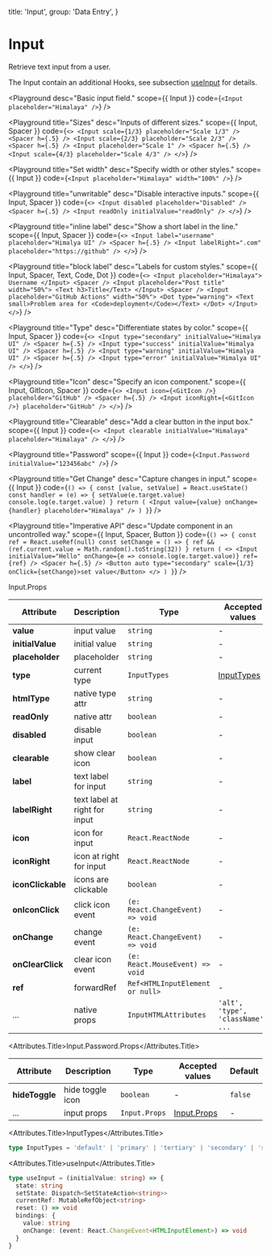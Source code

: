 
  title: 'Input',
  group: 'Data Entry',
}

# Input

Retrieve text input from a user.

The Input contain an additional Hooks, see subsection [useInput](/hooks/use-input) for details.

<Playground
  desc="Basic input field."
  scope={{ Input }}
  code={`
<Input placeholder="Himalaya" />
`}
/>

<Playground
  title="Sizes"
  desc="Inputs of different sizes."
  scope={{ Input, Spacer }}
  code={`
<>
  <Input scale={1/3} placeholder="Scale 1/3" /> <Spacer h={.5} />
  <Input scale={2/3} placeholder="Scale 2/3" /> <Spacer h={.5} />
  <Input placeholder="Scale 1" /> <Spacer h={.5} />
  <Input scale={4/3} placeholder="Scale 4/3" />
</>
`}
/>

<Playground
  title="Set width"
  desc="Specify width or other styles."
  scope={{ Input }}
  code={`
<Input placeholder="Himalaya" width="100%" />
`}
/>

<Playground
  title="unwritable"
  desc="Disable interactive inputs."
  scope={{ Input, Spacer }}
  code={`
<>
  <Input disabled placeholder="Disabled" />
  <Spacer h={.5} />
  <Input readOnly initialValue="readOnly" />
</>
`}
/>

<Playground
  title="inline label"
  desc="Show a short label in the line."
  scope={{ Input, Spacer }}
  code={`
<>
  <Input label="username" placeholder="Himalya UI" />
  <Spacer h={.5} />
  <Input labelRight=".com" placeholder="https://github" />
</>
`}
/>

<Playground
  title="block label"
  desc="Labels for custom styles."
  scope={{ Input, Spacer, Text, Code, Dot }}
  code={`
<>
  <Input placeholder="Himalaya">
    Username
  </Input>
  <Spacer />
  <Input placeholder="Post title" width="50%">
    <Text h3>Title</Text>
  </Input>
  <Spacer />
  <Input placeholder="GitHub Actions" width="50%">
    <Dot type="warning">
      <Text small>Problem area for <Code>deployment</Code></Text>
    </Dot>
  </Input>
</>
`}
/>

<Playground
  title="Type"
  desc="Differentiate states by color."
  scope={{ Input, Spacer }}
  code={`
<>
  <Input type="secondary" initialValue="Himalya UI" />
  <Spacer h={.5} />
  <Input type="success" initialValue="Himalya UI" />
  <Spacer h={.5} />
  <Input type="warning" initialValue="Himalya UI" />
  <Spacer h={.5} />
  <Input type="error" initialValue="Himalya UI" />
</>
`}
/>

<Playground
  title="Icon"
  desc="Specify an icon component."
  scope={{ Input, GitIcon, Spacer }}
  code={`
<>
  <Input icon={<GitIcon />} placeholder="GitHub" />
  <Spacer h={.5} />
  <Input iconRight={<GitIcon />} placeholder="GitHub" />
</>
`}
/>

<Playground
  title="Clearable"
  desc="Add a clear button in the input box."
  scope={{ Input }}
  code={`
<>
  <Input clearable initialValue="Himalaya" placeholder="Himalaya" />
</>
`}
/>

<Playground
  title="Password"
  scope={{ Input }}
  code={`
<Input.Password initialValue="123456abc" />
`}
/>

<Playground
  title="Get Change"
  desc="Capture changes in input."
  scope={{ Input }}
  code={`
() => {
  const [value, setValue] = React.useState()
  const handler = (e) => {
    setValue(e.target.value)
    console.log(e.target.value)
  }
  return (
    <Input value={value} onChange={handler} placeholder="Himalaya" />
  )
}
`}
/>

<Playground
  title="Imperative API"
  desc="Update component in an uncontrolled way."
  scope={{ Input, Spacer, Button }}
  code={`
() => {
  const ref = React.useRef(null)
  const setChange = () => {
    ref && (ref.current.value = Math.random().toString(32))
  }
  return (
    <>
      <Input initialValue="Hello" onChange={e => console.log(e.target.value)} ref={ref} />
      <Spacer h={.5} />
      <Button auto type="secondary" scale={1/3} onClick={setChange}>set value</Button>
    </>
  )
}
`}
/>

<Attributes edit="/app/components/input.mdx">
<Attributes.Title>Input.Props</Attributes.Title>

| Attribute         | Description                   | Type                             | Accepted values                   | Default   |
| ----------------- | ----------------------------- | -------------------------------- | --------------------------------- | --------- |
| **value**         | input value                   | `string`                         | -                                 | -         |
| **initialValue**  | initial value                 | `string`                         | -                                 | -         |
| **placeholder**   | placeholder                   | `string`                         | -                                 | -         |
| **type**          | current type                  | `InputTypes`                     | [InputTypes](#inputtypes)         | `default` |
| **htmlType**      | native type attr              | `string`                         | -                                 | `text`    |
| **readOnly**      | native attr                   | `boolean`                        | -                                 | `false`   |
| **disabled**      | disable input                 | `boolean`                        | -                                 | `false`   |
| **clearable**     | show clear icon               | `boolean`                        | -                                 | `false`   |
| **label**         | text label for input          | `string`                         | -                                 | -         |
| **labelRight**    | text label at right for input | `string`                         | -                                 | -         |
| **icon**          | icon for input                | `React.ReactNode`                | -                                 | -         |
| **iconRight**     | icon at right for input       | `React.ReactNode`                | -                                 | -         |
| **iconClickable** | icons are clickable           | `boolean`                        | -                                 | `false`   |
| **onIconClick**   | click icon event              | `(e: React.ChangeEvent) => void` | -                                 | -         |
| **onChange**      | change event                  | `(e: React.ChangeEvent) => void` | -                                 | -         |
| **onClearClick**  | clear icon event              | `(e: React.MouseEvent) => void`  | -                                 | -         |
| **ref**           | forwardRef                    | `Ref<HTMLInputElement or null>`  | -                                 | -         |
| ...               | native props                  | `InputHTMLAttributes`            | `'alt', 'type', 'className', ...` | -         |

<Attributes.Title>Input.Password.Props</Attributes.Title>

| Attribute      | Description      | Type          | Accepted values             | Default |
| -------------- | ---------------- | ------------- | --------------------------- | ------- |
| **hideToggle** | hide toggle icon | `boolean`     | -                           | `false` |
| ...            | input props      | `Input.Props` | [Input.Props](#input.props) | -       |

<Attributes.Title>InputTypes</Attributes.Title>

```ts
type InputTypes = 'default' | 'primary' | 'tertiary' | 'secondary' | 'success' | 'warning' | 'error'
```

<Attributes.Title>useInput</Attributes.Title>

```ts
type useInput = (initialValue: string) => {
  state: string
  setState: Dispatch<SetStateAction<string>>
  currentRef: MutableRefObject<string>
  reset: () => void
  bindings: {
    value: string
    onChange: (event: React.ChangeEvent<HTMLInputElement>) => void
  }
}
```

</Attributes>
